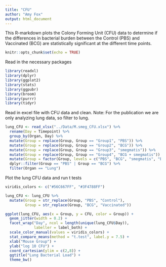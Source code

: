 ```yaml
---
title: "CFU"
author: "Amy Fox"
output: html_document
---
```


This R-markdown plots the Colony Forming Unit (CFU) data to determine if the differences in bacterial burden between the Control (PBS) and Vaccinated (BCG) are statistically significant at the different time points.

```r
knitr::opts_chunk$set(echo = TRUE)
```

Read in the necessary packages
```r
library(readxl)
library(dplyr)
library(ggplot2)
library(stats)
library(ggpubr)
library(broom)
library(purrr)
library(tidyr)
```

Read in excel file with CFU data and clean.
Note: For the publication we are only analyzing lung data, so filter to lung.
```r

lung_CFU <- read_xlsx("../Data/M.smeg_CFU.xlsx") %>%
  rename(Day = Timepoint) %>%
  group_by(Organ, Day) %>%
  mutate(Group = replace(Group, Group == "Group1", "PBS")) %>%
  mutate(Group = replace(Group, Group == "Group2", "BCG")) %>%
  mutate(Group = replace(Group, Group == "Group3", "smegmatis")) %>%
  mutate(Group = replace(Group, Group == "Group4", "BCG + smegmatis")) %>% 
  mutate(Group = factor(Group, levels = c("PBS", "BCG", "smegmatis", "BCG + smegmatis"))) %>%
  dplyr::filter(Group == "PBS" | Group == "BCG") %>%
  filter(Organ == "Lung")

```

Plot the lung CFU data and run t tests
```r

viridis_colors <- c("#56C667FF", "#3F4788FF")

lung_CFU <- lung_CFU %>%
  mutate(Group = str_replace(Group, "PBS", "Control"),
         Group = str_replace(Group, "BCG", "Vaccinated"))

ggplot(lung_CFU, aes(x = Group, y = CFU, color = Group)) +
  geom_jitter(width = 0.2) +
  facet_wrap("Day", ncol = length(unique(lung_CFU$Day)), 
             labeller = label_both) +
  scale_color_manual(values = viridis_colors) +
  stat_compare_means(method = "t.test", label.y = 7.5) +
  xlab("Mouse Group") +
  ylab("log 10 CFU") +
  coord_cartesian(ylim = c(2,8)) +
  ggtitle("Lung Bacterial Load") +
  theme_bw()

```

